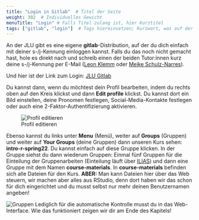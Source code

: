 ```yaml
---
title: "Login in Gitlab"  # Titel der Seite
weight: 302  # Individuelles Gewicht 
menuTitle: "Login" # Falls Titel zulang ist, hier Kurztitel
tags: ["gitlab", "login"]  # Tags hiereinsetzen; Kurzwort, was auf der Seite passsiert
---
```


An der JLU gibt es eine eigene **gitlab**-Distribution, auf der du dich einfach mit deiner s-/j-Kennung einloggen kannst. Falls du das noch nicht gemacht hast, hole es direkt nach und schreib einen der beiden Tutor:innen kurz deine s-/j-Kennung per E-Mail ([Leon Klemm](leon.klemm@sowi.uni-giessen.de) oder [Meike Schulz-Narres](meike.schulz-narres@geogr.uni-giessen.de)). 

Und hier ist der Link zum Login: [JLU Gitlab](https://gitlab.ub.uni-giessen.de)

Du kannst dann, wenn du möchtest dein Profil bearbeiten, indem du rechts oben auf den Kreis klickst und dann **Edit profile** klickst. Du kannst dort ein Bild einstellen, deine Pronomen festlegen, Social-Media-Kontakte festlegen oder auch eine 2-Faktor-Authentifizierung aktivieren.

![Profil editieren](../img/editprofile.png)

Ebenso kannst du links unter **Menu** (Menü), weiter auf  **Groups** (Gruppen) und weiter auf **Your Groups** (deine Gruppen) dann unseren Kurs sehen: **intro-r-spring22**. Du kannst einfach auf diese Gruppe klicken. In der Gruppe siehst du dann wiederum Gruppen: Einmal fünf Gruppen für die Einteilung der Gruppenarbeiten (Einteilung läuft über [ILIAS](https://ilias.uni-giessen.de/ilias/goto.php?target=crs_293249&client_id=JLUG)) und dann eine Gruppe mit dem Namen **course-materials**. In **course-materials** befinden sich alle Dateien für den Kurs. **ABER:** Man kann Dateien hier über das Web steuern, wir machen aber alles aus RStudio, denn dort haben wir das schon für dich eingerichtet und du musst selbst nur mehr deinen Benutzernamen angeben! 

![Gruppen](../img/groups.png)
Lediglich für die automatische Kontrolle musst du in das Web-Interface. Wie das funktioniert zeigen wir dir am Ende des Kapitels!